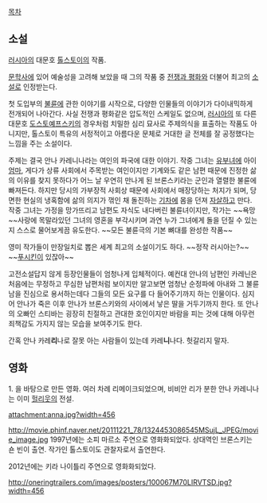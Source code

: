 [[목차]]

== 소설 ==
[[러시아]]의 대문호 [[톨스토이]]의 작품.

[[문학]]사에 있어 예술성을 고려해 보았을 때 그의 작품 중 [[전쟁과 평화]]와 더불어 최고의 [[소설]]로 인정받는다.

첫 도입부의 [[불륜]]에 관한 이야기를 시작으로, 다양한 인물들의 이야기가 다이내믹하게 전개되어 나아간다.
사실 전쟁과 평화같은 압도적인 스케일도 없으며, [[러시아]]의 또 다른 대문호 [[도스토예프스키]]의 경우처럼 치밀한 심리 묘사로 주제의식을 표출하는 작품도 아니지만, 톨스토이 특유의 서정적이고 아름다운 문체로 거대한 글 전체를 잘 공정했다는 느낌을 주는 소설이다.

주제는 결국 안나 카레니나라는 여인의 파국에 대한 이야기. 작중 그녀는 [[유부녀]]에 아이 [[엄마]], 게다가 상류 사회에서 주목받는 여인이지만 기계와도 같은 남편 때문에 진정한 삶의 이유를 찾지 못하다가 어느 날 우연히 만나게 된 브론스키라는 군인과 열렬한 불륜에 빠져든다. 하지만 당시의 가부장적 사회상 때문에 사회에서 매장당하는 처지가 되며, 당면한 현실의 냉혹함에 삶의 의지가 꺾인 채 돌진하는 [[기차]]에 몸을 던져 [[자살]]하고 만다. 작중 그녀는 가정을 망가뜨리고 남편도 자식도 내다버린 불륜녀이지만, 작가는 ~~욕망~~사랑에 목말라있던 그녀의 영혼을 부각시키며 과연 누가 그녀에게 돌을 던질 수 있는지 스스로 물어보게끔 유도한다. ~~모든 불륜극의 기본 뼈대를 완성한 작품~~

영미 작가들이 만장일치로 뽑은 세계 최고의 소설이기도 하다. ~~정작 러시아는?~~ ~~[[푸시킨]]이 있잖아~~

고전소설답지 않게 등장인물들이 엄청나게 입체적이다. 예컨대 안나의 남편인 카레닌은 처음에는 무정하고 무심한 남편처럼 보이지만 알고보면 엄청난 순정파에 아내와 그 불륜남을 진심으로 용서하는데다 그들의 모든 요구를 다 들어주기까지 하는 인물이다. 심지어 안나가 죽은 이후 안나가 브론스키와의 사이에서 낳은 딸을 거두기까지 한다. 또 안나의 오빠인 스티바는 굉장히 친절하고 관대한 호인이지만 바람을 피는 것에 대해 아무런 죄책감도 가지지 않는 모습을 보여주기도 한다.

간혹 안나 카레'''리'''나로 잘못 아는 사람들이 있는데 카레'''니'''나다. 헛갈리지 말자.

== 영화 ==
1. 을 바탕으로 만든 영화. 여러 차례 리메이크되었으며, 비비안 리가 분한 안나 카레니나는 이미 [[헐리웃]]의 전설.

attachment:anna.jpg?width=456

http://movie.phinf.naver.net/20111221_78/1324453086545MSujL_JPEG/movie_image.jpg
1997년에는 소피 마르소 주연으로 영화화되었다. 상대역인 브론스키는 숀 빈이 출연. 작가인 톨스토이도 관찰자로서 출연한다.

2012년에는 키라 나이틀리 주연으로 영화화되었다.

http://oneringtrailers.com/images/posters/100067M70LIRVTSD.jpg?width=456

{{{#!html
<iframe width="640" height="360" src="//www.youtube.com/embed/sMZehNF5P1U" frameborder="0" allowfullscreen></iframe>
}}}

